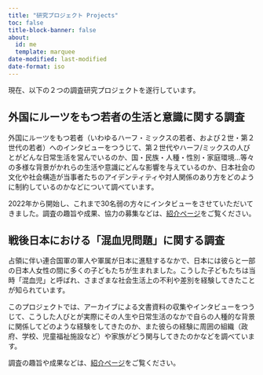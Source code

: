 ```yaml
---
title: "研究プロジェクト Projects"
toc: false
title-block-banner: false
about:
  id: me
  template: marquee
date-modified: last-modified
date-format: iso
---
```


現在、以下の２つの調査研究プロジェクトを遂行しています。

## 外国にルーツをもつ若者の生活と意識に関する調査

外国にルーツをもつ若者（いわゆるハーフ・ミックスの若者、および２世・第２世代の若者）へのインタビューをつうじて、第２世代やハーフ/ミックスの人びとがどんな日常生活を営んでいるのか、国・民族・人種・性別・家庭環境...等々の多様な背景がかれらの生活や意識にどんな影響を与えているのか、日本社会の文化や社会構造が当事者たちのアイデンティティや対人関係のあり方をどのように制約しているのかなどについて調べています。

2022年から開始し、これまで30名弱の方々にインタビューをさせていただいてきました。調査の趣旨や成果、協力の募集などは、[紹介ページ](prj-youth.qmd)をご覧ください。

## 戦後日本における「混血児問題」に関する調査

占領に伴い連合国軍の軍人や軍属が日本に進駐するなかで、日本には彼らと一部の日本人女性の間に多くの子どもたちが生まれました。こうした子どもたちは当時「混血児」と呼ばれ、さまざまな社会生活上の不利や差別を経験してきたことが知られています。

このプロジェクトでは、アーカイブによる文書資料の収集やインタビューをつうじて、こうした人びとが実際にその人生や日常生活のなかで自らの人種的な背景に関係してどのような経験をしてきたのか、また彼らの経験に周囲の組織（政府、学校、児童福祉施設など）や家族がどう関与してきたのかなどを調べています。

調査の趣旨や成果などは、[紹介ページ](prj-konketsuji.qmd)をご覧ください。
